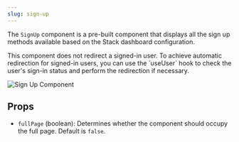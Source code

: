 ```yaml
---
slug: sign-up
---
```


The `SignUp` component is a pre-built component that displays all the sign up methods available based on the Stack dashboard configuration.

<Note>
  This component does not redirect a signed-in user. To achieve automatic redirection for signed-in users, you can use the `useUser` hook to check the user's sign-in status and perform the redirection if necessary.
</Note>

![Sign Up Component](../imgs/sign-up.png)

## Props
- `fullPage` (boolean): Determines whether the component should occupy the full page. Default is `false`.